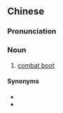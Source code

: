 ==Chinese==
{{zh-forms}}

===Pronunciation===
{{zh-pron
|m=fángléixuē
|cat=n
}}

===Noun===
{{zh-noun}}

# [[combat boot]]

====Synonyms====
* {{zh-l|軍靴}}
* {{zh-l|戰靴}}